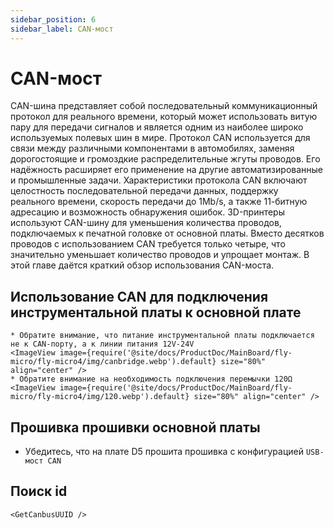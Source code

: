 ```yaml
---
sidebar_position: 6
sidebar_label: CAN-мост
---
```







# CAN-мост

CAN-шина представляет собой последовательный коммуникационный протокол для реального времени, который может использовать витую пару для передачи сигналов и является одним из наиболее широко используемых полевых шин в мире. Протокол CAN используется для связи между различными компонентами в автомобилях, заменяя дорогостоящие и громоздкие распределительные жгуты проводов. Его надёжность расширяет его применение на другие автоматизированные и промышленные задачи. Характеристики протокола CAN включают целостность последовательной передачи данных, поддержку реального времени, скорость передачи до 1Mb/s, а также 11-битную адресацию и возможность обнаружения ошибок.
3D-принтеры используют CAN-шину для уменьшения количества проводов, подключаемых к печатной головке от основной платы. Вместо десятков проводов с использованием CAN требуется только четыре, что значительно уменьшает количество проводов и упрощает монтаж.
В этой главе даётся краткий обзор использования CAN-моста.

## Использование CAN для подключения инструментальной платы к основной плате

    * Обратите внимание, что питание инструментальной платы подключается не к CAN-порту, а к линии питания 12V-24V
    <ImageView image={require('@site/docs/ProductDoc/MainBoard/fly-micro/fly-micro4/img/canbridge.webp').default} size="80%" align="center" />
    * Обратите внимание на необходимость подключения перемычки 120Ω
    <ImageView image={require('@site/docs/ProductDoc/MainBoard/fly-micro/fly-micro4/img/120.webp').default} size="80%" align="center" />

## Прошивка прошивки основной платы

* Убедитесь, что на плате D5 прошита прошивка с конфигурацией `USB-мост CAN`

## Поиск id

    <GetCanbusUUID />